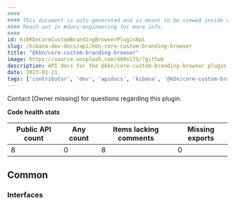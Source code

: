 ```yaml
---
####
#### This document is auto-generated and is meant to be viewed inside our experimental, new docs system.
#### Reach out in #docs-engineering for more info.
####
id: kibKbnCoreCustomBrandingBrowserPluginApi
slug: /kibana-dev-docs/api/kbn-core-custom-branding-browser
title: "@kbn/core-custom-branding-browser"
image: https://source.unsplash.com/400x175/?github
description: API docs for the @kbn/core-custom-branding-browser plugin
date: 2023-01-21
tags: ['contributor', 'dev', 'apidocs', 'kibana', '@kbn/core-custom-branding-browser']
---
```




Contact [Owner missing] for questions regarding this plugin.

**Code health stats**

| Public API count  | Any count | Items lacking comments | Missing exports |
|-------------------|-----------|------------------------|-----------------|
| 8 | 0 | 8 | 0 |

## Common

### Interfaces
<DocDefinitionList data={kbnCoreCustomBrandingBrowserObj.common.interfaces}/>


